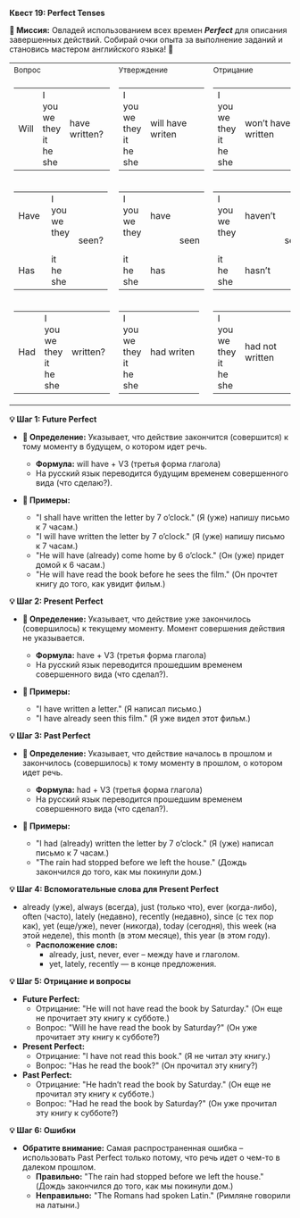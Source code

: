 
**Квест 19: Perfect Tenses**

**🎯 Миссия:**
Овладей использованием всех времен ***Perfect*** для описания завершенных действий. Собирай очки опыта за выполнение заданий и становись мастером английского языка! 🌟

<table className="main">
  <tbody>
  <tr>
    <td><small>Вопрос</small></td>
    <td><small>Утверждение</small></td>
    <td><small>Отрицание</small></td>
    <td>&nbsp;</td>
  </tr>
  <tr>
    <td>
      <table>
        <tbody>
        <tr>
          <td>Will</td>
          <td>
            <div>I</div>
            <div>you</div>
            <div>we</div>
            <div>they</div>
            <div>it</div>
            <div>he</div>
            <div>she</div>
          </td>
          <td>have written?</td>
        </tr>
        </tbody>
      </table>
    </td>
    <td>
      <table>
        <tbody>
        <tr>
          <td>
            <div>I</div>
            <div>you</div>
            <div>we</div>
            <div>they</div>
            <div>it</div>
            <div>he</div>
            <div>she</div>
          </td>
          <td>will&nbsp;have writen</td>
        </tr>
        </tbody>
      </table>
    </td>
    <td>
      <table>
        <tbody>
        <tr>
          <td>
            <div>I</div>
            <div>you</div>
            <div>we</div>
            <div>they</div>
            <div>it</div>
            <div>he</div>
            <div>she</div>
          </td>
          <td>won’t&nbsp;have written</td>
        </tr>
        </tbody>
      </table>
    </td>
    <td><small><span className="timeline">F<br/> u<br/> t<br/> u<br/> r<br/> e</span></small></td>
  </tr>
  <tr>
    <td>
      <table>
        <tbody>
        <tr>
          <td>Have&nbsp;</td>
          <td>
            <div>I</div>
            <div>you</div>
            <div>we</div>
            <div>they</div>
          </td>
          <td rowSpan="3">seen?</td>
        </tr>
        <tr>
          <td><small>&nbsp;</small></td>
        </tr>
        <tr>
          <td>Has</td>
          <td>
            <div>it</div>
            <div>he</div>
            <div>she</div>
          </td>
        </tr>
        </tbody>
      </table>
    </td>
    <td>
      <table>
        <tbody>
        <tr>
          <td>
            <div>I</div>
            <div>you</div>
            <div>we</div>
            <div>they</div>
          </td>
          <td>have</td>
          <td rowSpan="3">seen</td>
        </tr>
        <tr>
          <td><small>&nbsp;</small></td>
        </tr>
        <tr>
          <td>
            <div>it</div>
            <div>he</div>
            <div>she</div>
          </td>
          <td>has</td>
        </tr>
        </tbody>
      </table>
    </td>
    <td>
      <table>
        <tbody>
        <tr>
          <td>
            <div>I</div>
            <div>you</div>
            <div>we</div>
            <div>they</div>
          </td>
          <td>haven’t</td>
          <td rowSpan="3">seen</td>
        </tr>
        <tr>
          <td><small>&nbsp;</small></td>
        </tr>
        <tr>
          <td>
            <div>it</div>
            <div>he</div>
            <div>she</div>
          </td>
          <td>hasn’t</td>
        </tr>
        </tbody>
      </table>
    </td>
    <td><small><span className="timeline">P<br/> r<br/> e<br/> s<br/> e<br/> n<br/> t</span></small></td>
  </tr>
  <tr>
    <td>
      <table>
        <tbody>
        <tr>
          <td>Had</td>
          <td>
            <div>I</div>
            <div>you</div>
            <div>we</div>
            <div>they</div>
            <div>it</div>
            <div>he</div>
            <div>she</div>
          </td>
          <td>written?</td>
        </tr>
        </tbody>
      </table>
    </td>
    <td>
      <table>
        <tbody>
        <tr>
          <td>
            <div>I</div>
            <div>you</div>
            <div>we</div>
            <div>they</div>
            <div>it</div>
            <div>he</div>
            <div>she</div>
          </td>
          <td>had writen</td>
        </tr>
        </tbody>
      </table>
    </td>
    <td>
      <table>
        <tbody>
        <tr>
          <td>
            <div>I</div>
            <div>you</div>
            <div>we</div>
            <div>they</div>
            <div>it</div>
            <div>he</div>
            <div>she</div>
          </td>
          <td>had&nbsp;not written</td>
        </tr>
        </tbody>
      </table>
    </td>
    <td><small><span className="timeline">P<br/> a<br/> s<br/> t</span></small></td>
  </tr>
  </tbody>
</table>

**💡 Шаг 1: Future Perfect**
- **📜 Определение:** Указывает, что действие закончится (совершится) к тому моменту в будущем, о котором идет речь.
    - **Формула:** <Highlight>will have</Highlight> + V3 (третья форма глагола)
    - На русский язык переводится будущим временем совершенного вида <Highlight>(что сделаю?).</Highlight>

- **📝 Примеры:**
    - <Highlight>"I shall have written the letter by 7 o’clock."</Highlight> <Highlight>(Я (уже) напишу письмо к 7 часам.)</Highlight>
    - <Highlight>"I will have written the letter by 7 o’clock."</Highlight> <Highlight>(Я (уже) напишу письмо к 7 часам.)</Highlight>
    - <Highlight>"He will have (already) come home by 6 o’clock."</Highlight> <Highlight>(Он (уже) придет домой к 6 часам.)</Highlight>
    - <Highlight>"He will have read the book before he sees the film."</Highlight> <Highlight>(Он прочтет книгу до того, как увидит фильм.)</Highlight>

**💡 Шаг 2: Present Perfect**
- **📜 Определение:** Указывает, что действие уже закончилось (совершилось) к текущему моменту. Момент совершения действия не указывается.
    - **Формула:** <Highlight>have</Highlight> + V3 (третья форма глагола)
    - На русский язык переводится прошедшим временем совершенного вида <Highlight>(что сделал?).</Highlight>

- **📝 Примеры:**
    - <Highlight>"I have written a letter."</Highlight> <Highlight>(Я написал письмо.)</Highlight>
    - <Highlight>"I have already seen this film."</Highlight> <Highlight>(Я уже видел этот фильм.)</Highlight>

**💡 Шаг 3: Past Perfect**
- **📜 Определение:** Указывает, что действие началось в прошлом и закончилось (совершилось) к тому моменту в прошлом, о котором идет речь.
    - **Формула:** <Highlight>had</Highlight> + V3 (третья форма глагола)
    - На русский язык переводится прошедшим временем совершенного вида <Highlight>(что сделал?).</Highlight>

- **📝 Примеры:**
    - <Highlight>"I had (already) written the letter by 7 o’clock."</Highlight> <Highlight>(Я (уже) написал письмо к 7 часам.)</Highlight>
    - <Highlight>"The rain had stopped before we left the house."</Highlight> <Highlight>(Дождь закончился до того, как мы покинули дом.)</Highlight>

**💡 Шаг 4: Вспомогательные слова для Present Perfect**
- <Highlight>already (уже),</Highlight> <Highlight>always (всегда),</Highlight> <Highlight>just (только что),</Highlight> <Highlight>ever (когда-либо),</Highlight> <Highlight>often (часто),</Highlight> <Highlight>lately (недавно),</Highlight> <Highlight>recently (недавно),</Highlight> <Highlight>since (с тех пор как),</Highlight> <Highlight>yet (еще/уже),</Highlight> <Highlight>never (никогда),</Highlight> <Highlight>today (сегодня),</Highlight> <Highlight>this week (на этой неделе),</Highlight> <Highlight>this month (в этом месяце),</Highlight> <Highlight>this year (в этом году).</Highlight>
    - **Расположение слов:**
        - <Highlight>already, just, never, ever</Highlight> – между <Highlight>have</Highlight> и глаголом.
        - <Highlight>yet, lately, recently</Highlight> — в конце предложения.

**💡 Шаг 5: Отрицание и вопросы**
- **Future Perfect:**
    - Отрицание: <Highlight>"He will not have read the book by Saturday."</Highlight> <Highlight>(Он еще не прочитает эту книгу к субботе.)</Highlight>
    - Вопрос: <Highlight>"Will he have read the book by Saturday?"</Highlight> <Highlight>(Он уже прочитает эту книгу к субботе?)</Highlight>
- **Present Perfect:**
    - Отрицание: <Highlight>"I have not read this book."</Highlight> <Highlight>(Я не читал эту книгу.)</Highlight>
    - Вопрос: <Highlight>"Has he read the book?"</Highlight> <Highlight>(Он прочитал эту книгу?)</Highlight>
- **Past Perfect:**
    - Отрицание: <Highlight>"He hadn’t read the book by Saturday."</Highlight> <Highlight>(Он еще не прочитал эту книгу к субботе.)</Highlight>
    - Вопрос: <Highlight>"Had he read the book by Saturday?"</Highlight> <Highlight>(Он уже прочитал эту книгу к субботе?)</Highlight>

**💡 Шаг 6: Ошибки**
- **Обратите внимание:** Самая распространенная ошибка – использовать <Highlight>Past Perfect</Highlight> только потому, что речь идет о чем-то в <Highlight>далеком прошлом.</Highlight>
    - **<span className="text-success">Правильно:</span>** <Highlight>"The rain had stopped before we left the house."</Highlight> <Highlight>(Дождь закончился до того, как мы покинули дом.)</Highlight>
    - **<span className="text-danger">Неправильно:</span>** <Highlight>"The Romans had spoken Latin."</Highlight> <Highlight>(Римляне говорили на латыни.)</Highlight>
